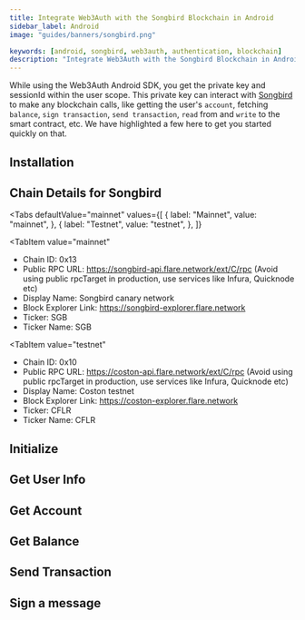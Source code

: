 ```yaml
---
title: Integrate Web3Auth with the Songbird Blockchain in Android
sidebar_label: Android
image: "guides/banners/songbird.png"

keywords: [android, songbird, web3auth, authentication, blockchain]
description: "Integrate Web3Auth with the Songbird Blockchain in Android | Documentation - Web3Auth"
---
```



<SEO
  title="Integrate Web3Auth with the Songbird Blockchain in Android"
  description="Integrate Web3Auth with the Songbird Blockchain in Android | Documentation - Web3Auth"
  image="https://web3auth.io/docs/guides/banners/songbird.png"
  slug="/connect-blockchain/evm/songbird/android"
/>

While using the Web3Auth Android SDK, you get the private key and sessionId within the user scope.
This private key can interact with [Songbird](https://www.flare.network) to make any blockchain
calls, like getting the user's `account`, fetching `balance`, `sign transaction`,
`send transaction`, `read` from and `write` to the smart contract, etc. We have highlighted a few
here to get you started quickly on that.

## Installation

<InstallationSnippet />

## Chain Details for Songbird

<Tabs
 defaultValue="mainnet"
  values={[
    { label: "Mainnet", value: "mainnet", },
    { label: "Testnet", value: "testnet", },
  ]}
>
<TabItem
  value="mainnet"
>

- Chain ID: 0x13
- Public RPC URL: https://songbird-api.flare.network/ext/C/rpc (Avoid using public rpcTarget in
  production, use services like Infura, Quicknode etc)
- Display Name: Songbird canary network
- Block Explorer Link: https://songbird-explorer.flare.network
- Ticker: SGB
- Ticker Name: SGB

</TabItem>

<TabItem
  value="testnet"
>

- Chain ID: 0x10
- Public RPC URL: https://coston-api.flare.network/ext/C/rpc (Avoid using public rpcTarget in
  production, use services like Infura, Quicknode etc)
- Display Name: Coston testnet
- Block Explorer Link: https://coston-explorer.flare.network
- Ticker: CFLR
- Ticker Name: CFLR

</TabItem>
</Tabs>

## Initialize

<InitialisationSnippet />

## Get User Info

<UserInfoSnippet />

## Get Account

<GetAccountSnippet />

## Get Balance

<GetBalanceSnippet />

## Send Transaction

<SendTransactionSnippet />

## Sign a message

<SignMessageSnippet />
